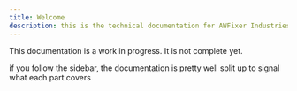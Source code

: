 ```yaml
---
title: Welcome
description: this is the technical documentation for AWFixer Industries
---
```


This documentation is a work in progress. It is not complete yet.

if you follow the sidebar, the documentation is pretty well split up to signal what each part covers
